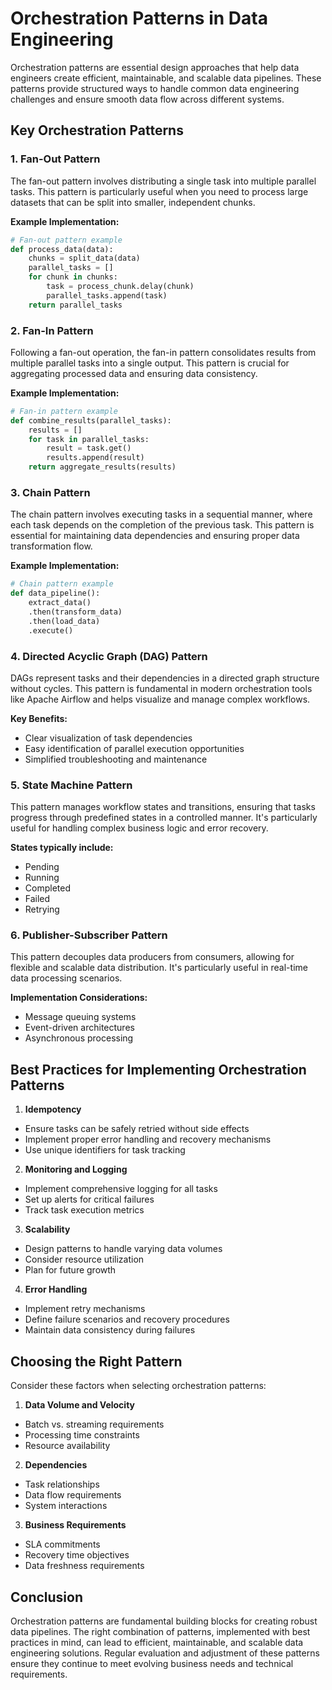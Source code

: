 # Orchestration Patterns in Data Engineering

Orchestration patterns are essential design approaches that help data engineers create efficient, maintainable, and scalable data pipelines. These patterns provide structured ways to handle common data engineering challenges and ensure smooth data flow across different systems.

## Key Orchestration Patterns

### 1. Fan-Out Pattern
The fan-out pattern involves distributing a single task into multiple parallel tasks. This pattern is particularly useful when you need to process large datasets that can be split into smaller, independent chunks.

**Example Implementation:**
```python
# Fan-out pattern example
def process_data(data):
    chunks = split_data(data)
    parallel_tasks = []
    for chunk in chunks:
        task = process_chunk.delay(chunk)
        parallel_tasks.append(task)
    return parallel_tasks
```

### 2. Fan-In Pattern
Following a fan-out operation, the fan-in pattern consolidates results from multiple parallel tasks into a single output. This pattern is crucial for aggregating processed data and ensuring data consistency.

**Example Implementation:**
```python
# Fan-in pattern example
def combine_results(parallel_tasks):
    results = []
    for task in parallel_tasks:
        result = task.get()
        results.append(result)
    return aggregate_results(results)
```

### 3. Chain Pattern
The chain pattern involves executing tasks in a sequential manner, where each task depends on the completion of the previous task. This pattern is essential for maintaining data dependencies and ensuring proper data transformation flow.

**Example Implementation:**
```python
# Chain pattern example
def data_pipeline():
    extract_data()
    .then(transform_data)
    .then(load_data)
    .execute()
```

### 4. Directed Acyclic Graph (DAG) Pattern
DAGs represent tasks and their dependencies in a directed graph structure without cycles. This pattern is fundamental in modern orchestration tools like Apache Airflow and helps visualize and manage complex workflows.

**Key Benefits:**
- Clear visualization of task dependencies
- Easy identification of parallel execution opportunities
- Simplified troubleshooting and maintenance

### 5. State Machine Pattern
This pattern manages workflow states and transitions, ensuring that tasks progress through predefined states in a controlled manner. It's particularly useful for handling complex business logic and error recovery.

**States typically include:**
- Pending
- Running
- Completed
- Failed
- Retrying

### 6. Publisher-Subscriber Pattern
This pattern decouples data producers from consumers, allowing for flexible and scalable data distribution. It's particularly useful in real-time data processing scenarios.

**Implementation Considerations:**
- Message queuing systems
- Event-driven architectures
- Asynchronous processing

## Best Practices for Implementing Orchestration Patterns

1. **Idempotency**
- Ensure tasks can be safely retried without side effects
- Implement proper error handling and recovery mechanisms
- Use unique identifiers for task tracking

2. **Monitoring and Logging**
- Implement comprehensive logging for all tasks
- Set up alerts for critical failures
- Track task execution metrics

3. **Scalability**
- Design patterns to handle varying data volumes
- Consider resource utilization
- Plan for future growth

4. **Error Handling**
- Implement retry mechanisms
- Define failure scenarios and recovery procedures
- Maintain data consistency during failures

## Choosing the Right Pattern

Consider these factors when selecting orchestration patterns:

1. **Data Volume and Velocity**
- Batch vs. streaming requirements
- Processing time constraints
- Resource availability

2. **Dependencies**
- Task relationships
- Data flow requirements
- System interactions

3. **Business Requirements**
- SLA commitments
- Recovery time objectives
- Data freshness requirements

## Conclusion

Orchestration patterns are fundamental building blocks for creating robust data pipelines. The right combination of patterns, implemented with best practices in mind, can lead to efficient, maintainable, and scalable data engineering solutions. Regular evaluation and adjustment of these patterns ensure they continue to meet evolving business needs and technical requirements.